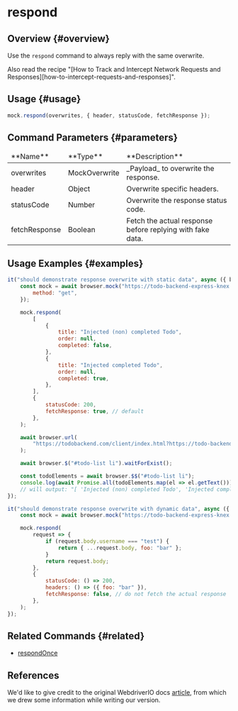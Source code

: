 
# respond

## Overview {#overview}

Use the `respond` command to always reply with the same overwrite.

<Admonition type="info">
    Also read the recipe "[How to Track and Intercept Network Requests and
    Responses][how-to-intercept-requests-and-responses]".
</Admonition>

## Usage {#usage}

```javascript
mock.respond(overwrites, { header, statusCode, fetchResponse });
```

## Command Parameters {#parameters}

<table>
<thead>
<tr><td>**Name**</td><td>**Type**</td><td>**Description**</td></tr>
</thead>
<tbody>
<tr><td>overwrites</td><td>MockOverwrite</td><td>_Payload_ to overwrite the response.</td></tr>
<tr><td>header</td><td>Object</td><td>Overwrite specific headers.</td></tr>
<tr><td>statusCode</td><td>Number</td><td>Overwrite the response status code.</td></tr>
<tr><td>fetchResponse</td><td>Boolean</td><td>Fetch the actual response before replying with fake data.</td></tr>

</tbody>
</table>

## Usage Examples {#examples}

```javascript
it("should demonstrate response overwrite with static data", async ({ browser }) => {
    const mock = await browser.mock("https://todo-backend-express-knex.herokuapp.com/", {
        method: "get",
    });

    mock.respond(
        [
            {
                title: "Injected (non) completed Todo",
                order: null,
                completed: false,
            },
            {
                title: "Injected completed Todo",
                order: null,
                completed: true,
            },
        ],
        {
            statusCode: 200,
            fetchResponse: true, // default
        },
    );

    await browser.url(
        "https://todobackend.com/client/index.html?https://todo-backend-express-knex.herokuapp.com/",
    );

    await browser.$("#todo-list li").waitForExist();

    const todoElements = await browser.$$("#todo-list li");
    console.log(await Promise.all(todoElements.map(el => el.getText())));
    // will output: "[ 'Injected (non) completed Todo', 'Injected completed Todo' ]"
});

it("should demonstrate response overwrite with dynamic data", async ({ browser }) => {
    const mock = await browser.mock("https://todo-backend-express-knex.herokuapp.com/");

    mock.respond(
        request => {
            if (request.body.username === "test") {
                return { ...request.body, foo: "bar" };
            }
            return request.body;
        },
        {
            statusCode: () => 200,
            headers: () => ({ foo: "bar" }),
            fetchResponse: false, // do not fetch the actual response
        },
    );
});
```

## Related Commands {#related}

-   [respondOnce](../respondOnce)

## References

We'd like to give credit to the original WebdriverIO docs [article](https://webdriver.io/docs/api/mock/respond), from which we drew some information while writing our version.

[how-to-intercept-requests-and-responses]: ../../../guides/how-to-intercept-requests-and-responses
